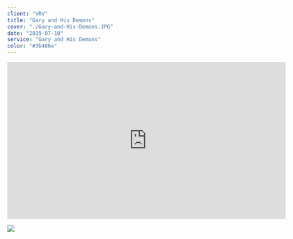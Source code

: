 ---
client: "VRV"
title: "Gary and His Demons"
cover: "./Gary-and-His-Demons.JPG"
date: "2019-07-10"
service: "Gary and His Demons"
color: "#3b486e"
---

<iframe title="vimeo-player" src="https://player.vimeo.com/video/268698208?h=37e6611db8" width="640" height="360" frameborder="0" allowfullscreen></iframe>

![](./Gary-and-His-Demons.JPG)
